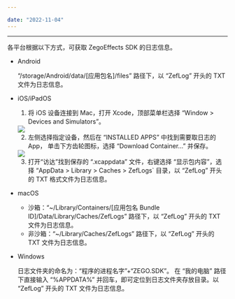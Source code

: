 ```yaml
---

date: "2022-11-04"
---
```


<Title>如何获取 ZegoEffects SDK 的日志信息？</Title>


---

各平台根据以下方式，可获取 ZegoEffects SDK 的日志信息。

- Android

    “/storage/Android/data/[应用包名]/files” 路径下，以 “ZefLog” 开头的 TXT 文件为日志信息。

- iOS/iPadOS

    1. 将 iOS 设备连接到 Mac，打开 Xcode，顶部菜单栏选择 “Window > Devices and Simulators”。
    <Frame width="512" height="auto" caption=""><Frame width="512" height="auto" caption=""><img src="https://doc-media.zego.im/sdk-doc/Pics/FAQ/xcode_device_window_menu.png" /></Frame></Frame>

    2. 左侧选择指定设备，然后在 “INSTALLED APPS” 中找到需要取日志的 App， 单击下方齿轮图标，选择 “Download Container...” 并保存。
    <Frame width="512" height="auto" caption=""><img src="https://doc-media.zego.im/sdk-doc/Pics/FAQ/xcode_device_window.png" /></Frame>
      
    3. 打开“访达”找到保存的 “.xcappdata” 文件，右键选择 “显示包内容”，选择 “AppData > Library > Caches > ZefLogs` 目录，以 “ZefLog” 开头的 TXT 格式文件为日志信息。


- macOS

    - 沙箱：“~/Library/Containers/[应用包名 Bundle ID]/Data/Library/Caches/ZefLogs” 路径下，以 “ZefLog” 开头的 TXT 文件为日志信息。
    - 非沙箱：“~/Library/Caches/ZefLogs” 路径下，以 “ZefLog” 开头的 TXT 文件为日志信息。

- Windows

    日志文件夹的命名为：“程序的进程名字”+“ZEGO.SDK”。 在 “我的电脑” 路径下直接输入 “%APPDATA%” 并回车，即可定位到日志文件夹存放目录。以 “ZefLog” 开头的 TXT 文件为日志信息。
